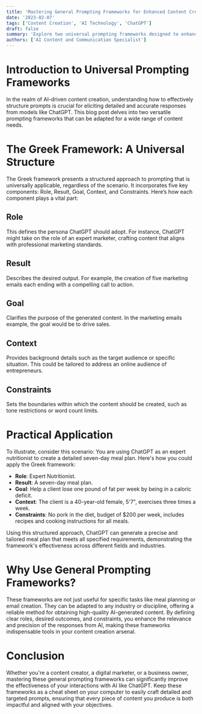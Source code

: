 ```yaml
---
title: 'Mastering General Prompting Frameworks for Enhanced Content Creation'
date: '2023-02-07'
tags: ['Content Creation', 'AI Technology', 'ChatGPT']
draft: false
summary: 'Explore two universal prompting frameworks designed to enhance the accuracy and detail of ChatGPT outputs across various scenarios.'
authors: ['AI Content and Communication Specialist']
---
```


# Introduction to Universal Prompting Frameworks

In the realm of AI-driven content creation, understanding how to effectively structure prompts is crucial for eliciting detailed and accurate responses from models like ChatGPT. This blog post delves into two versatile prompting frameworks that can be adapted for a wide range of content needs.

# The Greek Framework: A Universal Structure

The Greek framework presents a structured approach to prompting that is universally applicable, regardless of the scenario. It incorporates five key components: Role, Result, Goal, Context, and Constraints. Here’s how each component plays a vital part:

## Role

This defines the persona ChatGPT should adopt. For instance, ChatGPT might take on the role of an expert marketer, crafting content that aligns with professional marketing standards.

## Result

Describes the desired output. For example, the creation of five marketing emails each ending with a compelling call to action.

## Goal

Clarifies the purpose of the generated content. In the marketing emails example, the goal would be to drive sales.

## Context

Provides background details such as the target audience or specific situation. This could be tailored to address an online audience of entrepreneurs.

## Constraints

Sets the boundaries within which the content should be created, such as tone restrictions or word count limits.

# Practical Application

To illustrate, consider this scenario: You are using ChatGPT as an expert nutritionist to create a detailed seven-day meal plan. Here's how you could apply the Greek framework:

- **Role**: Expert Nutritionist.
- **Result**: A seven-day meal plan.
- **Goal**: Help a client lose one pound of fat per week by being in a caloric deficit.
- **Context**: The client is a 40-year-old female, 5'7", exercises three times a week.
- **Constraints**: No pork in the diet, budget of $200 per week, includes recipes and cooking instructions for all meals.

Using this structured approach, ChatGPT can generate a precise and tailored meal plan that meets all specified requirements, demonstrating the framework's effectiveness across different fields and industries.

# Why Use General Prompting Frameworks?

These frameworks are not just useful for specific tasks like meal planning or email creation. They can be adapted to any industry or discipline, offering a reliable method for obtaining high-quality AI-generated content. By defining clear roles, desired outcomes, and constraints, you enhance the relevance and precision of the responses from AI, making these frameworks indispensable tools in your content creation arsenal.

# Conclusion

Whether you're a content creator, a digital marketer, or a business owner, mastering these general prompting frameworks can significantly improve the effectiveness of your interactions with AI like ChatGPT. Keep these frameworks as a cheat sheet on your computer to easily craft detailed and targeted prompts, ensuring that every piece of content you produce is both impactful and aligned with your objectives.
